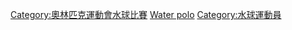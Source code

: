 {{Commons category|Olympic water polo players}}
[[Category:奧林匹克運動會水球比賽|Category:奧林匹克運動會水球比賽]]
[[Category:夏季奧運各項目運動員|Water polo]]
[[Category:水球運動員|Category:水球運動員]]